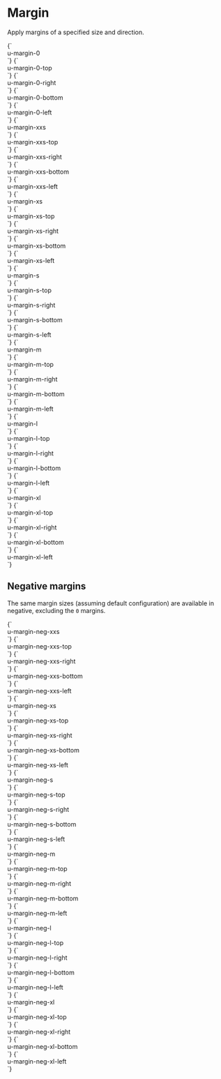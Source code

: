 
<Meta title="Utilities/margin" />

# Margin

Apply margins of a specified size and direction.

<Canvas>
  <Story name="margin-0">
    {`
      <div class="u-bg--brand-2 u-padding-m">
        <div class="u-bg--background u-margin-0">u-margin-0</div>
      </div>
    `}
  </Story>
  <Story name="margin-0-top">
    {`
      <div class="u-bg--brand-2 u-padding-m">
        <div class="u-bg--background u-margin-0-top">u-margin-0-top</div>
      </div>
    `}
  </Story>
  <Story name="margin-0-right">
    {`
      <div class="u-bg--brand-2 u-padding-m">
        <div class="u-bg--background u-margin-0-right">u-margin-0-right</div>
      </div>
    `}
  </Story>
  <Story name="margin-0-bottom">
    {`
      <div class="u-bg--brand-2 u-padding-m">
        <div class="u-bg--background u-margin-0-bottom">u-margin-0-bottom</div>
      </div>
    `}
  </Story>
  <Story name="margin-0-left">
    {`
      <div class="u-bg--brand-2 u-padding-m">
        <div class="u-bg--background u-margin-0-left">u-margin-0-left</div>
      </div>
    `}
  </Story>
</Canvas>

<Canvas>
  <Story name="margin-xxs">
    {`
      <div class="u-bg--brand-2 u-padding-m">
        <div class="u-bg--background u-margin-xxs">u-margin-xxs</div>
      </div>
    `}
  </Story>
  <Story name="margin-xxs-top">
    {`
      <div class="u-bg--brand-2 u-padding-m">
        <div class="u-bg--background u-margin-xxs-top">u-margin-xxs-top</div>
      </div>
    `}
  </Story>
  <Story name="margin-xxs-right">
    {`
      <div class="u-bg--brand-2 u-padding-m">
        <div class="u-bg--background u-margin-xxs-right">u-margin-xxs-right</div>
      </div>
    `}
  </Story>
  <Story name="margin-xxs-bottom">
    {`
      <div class="u-bg--brand-2 u-padding-m">
        <div class="u-bg--background u-margin-xxs-bottom">u-margin-xxs-bottom</div>
      </div>
    `}
  </Story>
  <Story name="margin-xxs-left">
    {`
      <div class="u-bg--brand-2 u-padding-m">
        <div class="u-bg--background u-margin-xxs-left">u-margin-xxs-left</div>
      </div>
    `}
  </Story>
</Canvas>

<Canvas>
  <Story name="margin-xs">
    {`
      <div class="u-bg--brand-2 u-padding-m">
        <div class="u-bg--background u-margin-xs">u-margin-xs</div>
      </div>
    `}
  </Story>
  <Story name="margin-xs-top">
    {`
      <div class="u-bg--brand-2 u-padding-m">
        <div class="u-bg--background u-margin-xs-top">u-margin-xs-top</div>
      </div>
    `}
  </Story>
  <Story name="margin-xs-right">
    {`
      <div class="u-bg--brand-2 u-padding-m">
        <div class="u-bg--background u-margin-xs-right">u-margin-xs-right</div>
      </div>
    `}
  </Story>
  <Story name="margin-xs-bottom">
    {`
      <div class="u-bg--brand-2 u-padding-m">
        <div class="u-bg--background u-margin-xs-bottom">u-margin-xs-bottom</div>
      </div>
    `}
  </Story>
  <Story name="margin-xs-left">
    {`
      <div class="u-bg--brand-2 u-padding-m">
        <div class="u-bg--background u-margin-xs-left">u-margin-xs-left</div>
      </div>
    `}
  </Story>
</Canvas>

<Canvas>
  <Story name="margin-s">
    {`
      <div class="u-bg--brand-2 u-padding-m">
        <div class="u-bg--background u-margin-s">u-margin-s</div>
      </div>
    `}
  </Story>
  <Story name="margin-s-top">
    {`
      <div class="u-bg--brand-2 u-padding-m">
        <div class="u-bg--background u-margin-s-top">u-margin-s-top</div>
      </div>
    `}
  </Story>
  <Story name="margin-s-right">
    {`
      <div class="u-bg--brand-2 u-padding-m">
        <div class="u-bg--background u-margin-s-right">u-margin-s-right</div>
      </div>
    `}
  </Story>
  <Story name="margin-s-bottom">
    {`
      <div class="u-bg--brand-2 u-padding-m">
        <div class="u-bg--background u-margin-s-bottom">u-margin-s-bottom</div>
      </div>
    `}
  </Story>
  <Story name="margin-s-left">
    {`
      <div class="u-bg--brand-2 u-padding-m">
        <div class="u-bg--background u-margin-s-left">u-margin-s-left</div>
      </div>
    `}
  </Story>
</Canvas>


<Canvas>
  <Story name="margin-m">
    {`
      <div class="u-bg--brand-2 u-padding-m">
        <div class="u-bg--background u-margin-m">u-margin-m</div>
      </div>
    `}
  </Story>
  <Story name="margin-m-top">
    {`
      <div class="u-bg--brand-2 u-padding-m">
        <div class="u-bg--background u-margin-m-top">u-margin-m-top</div>
      </div>
    `}
  </Story>
  <Story name="margin-m-right">
    {`
      <div class="u-bg--brand-2 u-padding-m">
        <div class="u-bg--background u-margin-m-right">u-margin-m-right</div>
      </div>
    `}
  </Story>
  <Story name="margin-m-bottom">
    {`
      <div class="u-bg--brand-2 u-padding-m">
        <div class="u-bg--background u-margin-m-bottom">u-margin-m-bottom</div>
      </div>
    `}
  </Story>
  <Story name="margin-m-left">
    {`
      <div class="u-bg--brand-2 u-padding-m">
        <div class="u-bg--background u-margin-m-left">u-margin-m-left</div>
      </div>
    `}
  </Story>
</Canvas>

<Canvas>
  <Story name="margin-l">
    {`
      <div class="u-bg--brand-2 u-padding-m">
        <div class="u-bg--background u-margin-l">u-margin-l</div>
      </div>
    `}
  </Story>
  <Story name="margin-l-top">
    {`
      <div class="u-bg--brand-2 u-padding-m">
        <div class="u-bg--background u-margin-l-top">u-margin-l-top</div>
      </div>
    `}
  </Story>
  <Story name="margin-l-right">
    {`
      <div class="u-bg--brand-2 u-padding-m">
        <div class="u-bg--background u-margin-l-right">u-margin-l-right</div>
      </div>
    `}
  </Story>
  <Story name="margin-l-bottom">
    {`
      <div class="u-bg--brand-2 u-padding-m">
        <div class="u-bg--background u-margin-l-bottom">u-margin-l-bottom</div>
      </div>
    `}
  </Story>
  <Story name="margin-l-left">
    {`
      <div class="u-bg--brand-2 u-padding-m">
        <div class="u-bg--background u-margin-l-left">u-margin-l-left</div>
      </div>
    `}
  </Story>
</Canvas>

<Canvas>
  <Story name="margin-xl">
    {`
      <div class="u-bg--brand-2 u-padding-m">
        <div class="u-bg--background u-margin-xl">u-margin-xl</div>
      </div>
    `}
  </Story>
  <Story name="margin-xl-top">
    {`
      <div class="u-bg--brand-2 u-padding-m">
        <div class="u-bg--background u-margin-xl-top">u-margin-xl-top</div>
      </div>
    `}
  </Story>
  <Story name="margin-xl-right">
    {`
      <div class="u-bg--brand-2 u-padding-m">
        <div class="u-bg--background u-margin-xl-right">u-margin-xl-right</div>
      </div>
    `}
  </Story>
  <Story name="margin-xl-bottom">
    {`
      <div class="u-bg--brand-2 u-padding-m">
        <div class="u-bg--background u-margin-xl-bottom">u-margin-xl-bottom</div>
      </div>
    `}
  </Story>
  <Story name="margin-xl-left">
    {`
      <div class="u-bg--brand-2 u-padding-m">
        <div class="u-bg--background u-margin-xl-left">u-margin-xl-left</div>
      </div>
    `}
  </Story>
</Canvas>

## Negative margins

The same margin sizes (assuming default configuration) are available in negative, excluding the `0` margins.

<Canvas>
  <Story name="margin-neg-xxs">
    {`
      <div class="u-bg--brand-2 u-padding-m">
        <div class="u-bg--background u-margin-neg-xxs">u-margin-neg-xxs</div>
      </div>
    `}
  </Story>
  <Story name="margin-neg-xxs-top">
    {`
      <div class="u-bg--brand-2 u-padding-m">
        <div class="u-bg--background u-margin-neg-xxs-top">u-margin-neg-xxs-top</div>
      </div>
    `}
  </Story>
  <Story name="margin-neg-xxs-right">
    {`
      <div class="u-bg--brand-2 u-padding-m">
        <div class="u-bg--background u-margin-neg-xxs-right">u-margin-neg-xxs-right</div>
      </div>
    `}
  </Story>
  <Story name="margin-neg-xxs-bottom">
    {`
      <div class="u-bg--brand-2 u-padding-m">
        <div class="u-bg--background u-margin-neg-xxs-bottom">u-margin-neg-xxs-bottom</div>
      </div>
    `}
  </Story>
  <Story name="margin-neg-xxs-left">
    {`
      <div class="u-bg--brand-2 u-padding-m">
        <div class="u-bg--background u-margin-neg-xxs-left">u-margin-neg-xxs-left</div>
      </div>
    `}
  </Story>
</Canvas>

<Canvas>
  <Story name="margin-neg-xs">
    {`
      <div class="u-bg--brand-2 u-padding-m">
        <div class="u-bg--background u-margin-neg-xs">u-margin-neg-xs</div>
      </div>
    `}
  </Story>
  <Story name="margin-neg-xs-top">
    {`
      <div class="u-bg--brand-2 u-padding-m">
        <div class="u-bg--background u-margin-neg-xs-top">u-margin-neg-xs-top</div>
      </div>
    `}
  </Story>
  <Story name="margin-neg-xs-right">
    {`
      <div class="u-bg--brand-2 u-padding-m">
        <div class="u-bg--background u-margin-neg-xs-right">u-margin-neg-xs-right</div>
      </div>
    `}
  </Story>
  <Story name="margin-neg-xs-bottom">
    {`
      <div class="u-bg--brand-2 u-padding-m">
        <div class="u-bg--background u-margin-neg-xs-bottom">u-margin-neg-xs-bottom</div>
      </div>
    `}
  </Story>
  <Story name="margin-neg-xs-left">
    {`
      <div class="u-bg--brand-2 u-padding-m">
        <div class="u-bg--background u-margin-neg-xs-left">u-margin-neg-xs-left</div>
      </div>
    `}
  </Story>
</Canvas>

<Canvas>
  <Story name="margin-neg-s">
    {`
      <div class="u-bg--brand-2 u-padding-m">
        <div class="u-bg--background u-margin-neg-s">u-margin-neg-s</div>
      </div>
    `}
  </Story>
  <Story name="margin-neg-s-top">
    {`
      <div class="u-bg--brand-2 u-padding-m">
        <div class="u-bg--background u-margin-neg-s-top">u-margin-neg-s-top</div>
      </div>
    `}
  </Story>
  <Story name="margin-neg-s-right">
    {`
      <div class="u-bg--brand-2 u-padding-m">
        <div class="u-bg--background u-margin-neg-s-right">u-margin-neg-s-right</div>
      </div>
    `}
  </Story>
  <Story name="margin-neg-s-bottom">
    {`
      <div class="u-bg--brand-2 u-padding-m">
        <div class="u-bg--background u-margin-neg-s-bottom">u-margin-neg-s-bottom</div>
      </div>
    `}
  </Story>
  <Story name="margin-neg-s-left">
    {`
      <div class="u-bg--brand-2 u-padding-m">
        <div class="u-bg--background u-margin-neg-s-left">u-margin-neg-s-left</div>
      </div>
    `}
  </Story>
</Canvas>


<Canvas>
  <Story name="margin-neg-m">
    {`
      <div class="u-bg--brand-2 u-padding-m">
        <div class="u-bg--background u-margin-neg-m">u-margin-neg-m</div>
      </div>
    `}
  </Story>
  <Story name="margin-neg-m-top">
    {`
      <div class="u-bg--brand-2 u-padding-m">
        <div class="u-bg--background u-margin-neg-m-top">u-margin-neg-m-top</div>
      </div>
    `}
  </Story>
  <Story name="margin-neg-m-right">
    {`
      <div class="u-bg--brand-2 u-padding-m">
        <div class="u-bg--background u-margin-neg-m-right">u-margin-neg-m-right</div>
      </div>
    `}
  </Story>
  <Story name="margin-neg-m-bottom">
    {`
      <div class="u-bg--brand-2 u-padding-m">
        <div class="u-bg--background u-margin-neg-m-bottom">u-margin-neg-m-bottom</div>
      </div>
    `}
  </Story>
  <Story name="margin-neg-m-left">
    {`
      <div class="u-bg--brand-2 u-padding-m">
        <div class="u-bg--background u-margin-neg-m-left">u-margin-neg-m-left</div>
      </div>
    `}
  </Story>
</Canvas>

<Canvas>
  <Story name="margin-neg-l">
    {`
      <div class="u-bg--brand-2 u-padding-m">
        <div class="u-bg--background u-margin-neg-l">u-margin-neg-l</div>
      </div>
    `}
  </Story>
  <Story name="margin-neg-l-top">
    {`
      <div class="u-bg--brand-2 u-padding-m">
        <div class="u-bg--background u-margin-neg-l-top">u-margin-neg-l-top</div>
      </div>
    `}
  </Story>
  <Story name="margin-neg-l-right">
    {`
      <div class="u-bg--brand-2 u-padding-m">
        <div class="u-bg--background u-margin-neg-l-right">u-margin-neg-l-right</div>
      </div>
    `}
  </Story>
  <Story name="margin-neg-l-bottom">
    {`
      <div class="u-bg--brand-2 u-padding-m">
        <div class="u-bg--background u-margin-neg-l-bottom">u-margin-neg-l-bottom</div>
      </div>
    `}
  </Story>
  <Story name="margin-neg-l-left">
    {`
      <div class="u-bg--brand-2 u-padding-m">
        <div class="u-bg--background u-margin-neg-l-left">u-margin-neg-l-left</div>
      </div>
    `}
  </Story>
</Canvas>

<Canvas>
  <Story name="margin-neg-xl">
    {`
      <div class="u-bg--brand-2 u-padding-m">
        <div class="u-bg--background u-margin-neg-xl">u-margin-neg-xl</div>
      </div>
    `}
  </Story>
  <Story name="margin-neg-xl-top">
    {`
      <div class="u-bg--brand-2 u-padding-m">
        <div class="u-bg--background u-margin-neg-xl-top">u-margin-neg-xl-top</div>
      </div>
    `}
  </Story>
  <Story name="margin-neg-xl-right">
    {`
      <div class="u-bg--brand-2 u-padding-m">
        <div class="u-bg--background u-margin-neg-xl-right">u-margin-neg-xl-right</div>
      </div>
    `}
  </Story>
  <Story name="margin-neg-xl-bottom">
    {`
      <div class="u-bg--brand-2 u-padding-m">
        <div class="u-bg--background u-margin-neg-xl-bottom">u-margin-neg-xl-bottom</div>
      </div>
    `}
  </Story>
  <Story name="margin-neg-xl-left">
    {`
      <div class="u-bg--brand-2 u-padding-m">
        <div class="u-bg--background u-margin-neg-xl-left">u-margin-neg-xl-left</div>
      </div>
    `}
  </Story>
</Canvas>
